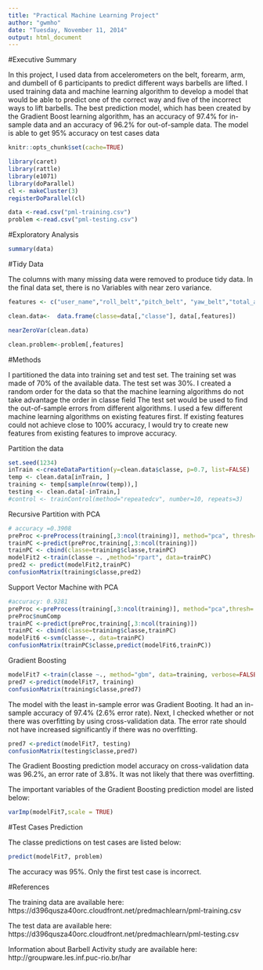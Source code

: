 ```yaml
---
title: "Practical Machine Learning Project"
author: "gwmho"
date: "Tuesday, November 11, 2014"
output: html_document
---
```

#Executive Summary

In this project, I used data from accelerometers on the belt, forearm, arm, and dumbell of 6 participants to predict different ways barbells are lifted.  I used training data and machine learning algorithm to develop a model that would be able to predict one of the correct way and five of the incorrect ways to lift barbells.  The best prediction model, which has been created by the Gradient Boost learning algorithm, has an accuracy of 97.4% for in-sample data and an accuracy of 96.2% for out-of-sample data.  The model is able to get 95% accuracy on test cases data 


```r
knitr::opts_chunk$set(cache=TRUE)
```


```r

library(caret)
library(rattle)
library(e1071)
library(doParallel)
cl <- makeCluster(3)
registerDoParallel(cl)

data <-read.csv("pml-training.csv")
problem <-read.csv("pml-testing.csv")
```


#Exploratory Analysis

```r
summary(data)

```


#Tidy Data

The columns with many missing data were removed to produce tidy data. In the final data set, there is no Variables with near zero variance. 

```r

features <- c("user_name","roll_belt","pitch_belt", "yaw_belt","total_accel_belt","gyros_belt_x","gyros_belt_y","gyros_belt_z","accel_belt_x", "accel_belt_y","accel_belt_z","magnet_belt_x","magnet_belt_y","magnet_belt_z", "roll_arm","pitch_arm","yaw_arm","total_accel_arm","gyros_arm_x","gyros_arm_y","gyros_arm_z","accel_arm_x","accel_arm_y","accel_arm_z","magnet_arm_x","magnet_arm_y","magnet_arm_z","roll_dumbbell","pitch_dumbbell","yaw_dumbbell","total_accel_dumbbell","gyros_dumbbell_x","gyros_dumbbell_y","gyros_dumbbell_z","accel_dumbbell_x","accel_dumbbell_y","accel_dumbbell_z","magnet_dumbbell_x","magnet_dumbbell_y","magnet_dumbbell_z","roll_forearm","pitch_forearm","yaw_forearm","total_accel_forearm","gyros_forearm_x","gyros_forearm_y","gyros_forearm_z","accel_forearm_x","accel_forearm_y","accel_forearm_z","magnet_forearm_x","magnet_forearm_y","magnet_forearm_z")

clean.data<-  data.frame(classe=data[,"classe"], data[,features])

nearZeroVar(clean.data)

clean.problem<-problem[,features]
```

#Methods

I partitioned the data into training set and test set.  The training set was made of 70% of the available data.  The test set was 30%.  I created a random order for the data so that the machine learning algorithms do not take advantage the order in classe field  The test set would be used to find the out-of-sample errors from different algorithms.  I used a few different machine learning algorithms on existing features first.   If existing features could not achieve close to 100% accuracy, I would try to create new features from existing features to improve accuracy.

Partition the data
```r

set.seed(1234)
inTrain <-createDataPartition(y=clean.data$classe, p=0.7, list=FALSE)
temp <- clean.data[inTrain, ]
training <- temp[sample(nrow(temp)),]             
testing <- clean.data[-inTrain,]
#control <- trainControl(method="repeatedcv", number=10, repeats=3)

```


Recursive Partition with PCA

```r
# accuracy =0.3908
preProc <-preProcess(training[,3:ncol(training)], method="pca", thresh=0.95)
trainPC <-predict(preProc,training[,3:ncol(training)])
trainPC <- cbind(classe=training$classe,trainPC)
modelFit2 <-train(classe ~. ,method="rpart", data=trainPC)
pred2 <- predict(modelFit2,trainPC)
confusionMatrix(training$classe,pred2)
```


Support Vector Machine with PCA
```r
#accuracy: 0.9281
preProc <-preProcess(training[,3:ncol(training)], method="pca",thresh=.95)
preProc$numComp
trainPC <-predict(preProc,training[,3:ncol(training)])
trainPC <- cbind(classe=training$classe,trainPC)
modelFit6 <-svm(classe~., data=trainPC)
confusionMatrix(trainPC$classe,predict(modelFit6,trainPC))
```

Gradient Boosting
```r

modelFit7 <-train(classe ~., method="gbm", data=training, verbose=FALSE)
pred7 <-predict(modelFit7, training)
confusionMatrix(training$classe,pred7)
```


The model with the least in-sample error was Gradient Booting.  It had an in-sample accuracy of 97.4%  (2.6% error rate).  Next, I checked whether or not there was overfitting by using cross-validation data.  The error rate should not have increased significantly if there was no overfitting.

```r
pred7 <-predict(modelFit7, testing)
confusionMatrix(testing$classe,pred7)
```

The Gradient Boosting prediction model accuracy on cross-validation data was 96.2%, an error rate of 3.8%.  It was not likely that there was overfitting.


The important variables of the Gradient Boosting prediction model are listed below:
```r
varImp(modelFit7,scale = TRUE)
```

#Test Cases Prediction 

The classe predictions on test cases are listed below:
```r
predict(modelFit7, problem)
```

The accuracy was 95%.  Only the first test case is incorrect.


#References

The training data are available here: 
https://d396qusza40orc.cloudfront.net/predmachlearn/pml-training.csv

The test data are available here: 
https://d396qusza40orc.cloudfront.net/predmachlearn/pml-testing.csv

Information about Barbell Activity study are available here:
http://groupware.les.inf.puc-rio.br/har 



 

